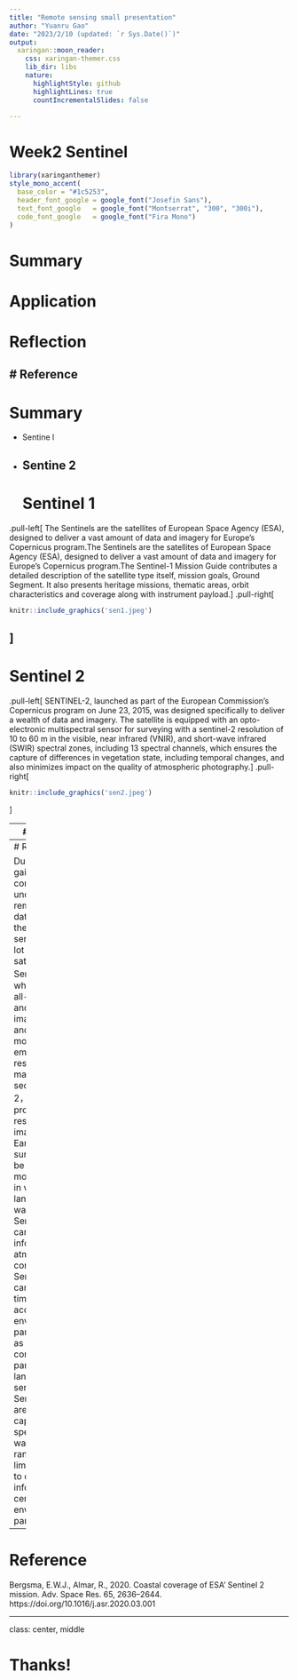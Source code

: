 ```yaml
---
title: "Remote sensing small presentation"
author: "Yuanru Gao"
date: "2023/2/10 (updated: `r Sys.Date()`)"
output:
  xaringan::moon_reader:
    css: xaringan-themer.css
    lib_dir: libs
    nature:
      highlightStyle: github
      highlightLines: true
      countIncrementalSlides: false

---
```

# Week2 Sentinel
```r
library(xaringanthemer)
style_mono_accent(
  base_color = "#1c5253",
  header_font_google = google_font("Josefin Sans"),
  text_font_google   = google_font("Montserrat", "300", "300i"),
  code_font_google   = google_font("Fira Mono")
)
```
# Summary
# Application
# Reflection
# Reference
---
# Summary
- Sentine l
- Sentine 2
---
# Sentinel 1

.pull-left[
  The Sentinels are the satellites of European Space Agency (ESA), designed to deliver a vast amount of data and imagery for Europe’s Copernicus program.The Sentinels are the satellites of European Space Agency (ESA), designed to deliver a vast amount of data and imagery for Europe’s Copernicus program.The Sentinel-1 Mission Guide contributes a detailed description of the satellite type itself, mission goals, Ground Segment. It also presents heritage missions, thematic areas, orbit characteristics and coverage along with instrument payload.
]
.pull-right[
```r
knitr::include_graphics('sen1.jpeg')
```
]
---

# Sentinel 2

.pull-left[
 SENTINEL-2, launched as part of the European Commission’s Copernicus program on June 23, 2015, was designed specifically to deliver a wealth of data and imagery. The satellite is equipped with an opto-electronic multispectral sensor for surveying with a sentinel-2 resolution of 10 to 60 m in the visible, near infrared (VNIR), and short-wave infrared (SWIR) spectral zones, including 13 spectral channels, which ensures the capture of differences in vegetation state, including temporal changes, and also minimizes impact on the quality of atmospheric photography.
]
.pull-right[
```r
knitr::include_graphics('sen2.jpeg')
```
]

---
# Application

- 1 Sentinel-1 backscatter temporal variations are compared with optical-derived NDVI
[[Source](https://www-sciencedirect-com.libproxy.ucl.ac.uk/science/article/pii/S0034425717303309)]
- 2 Coastal coverage of ESA’ Sentinel 2 mission[(Bergsma and Almar, 2020)](https://www-sciencedirect-com.libproxy.ucl.ac.uk/science/article/pii/S027311772030140X)</br>

This paper discusses the ability of the Sentinel 2 constellation to cover coastal areas and measure coastal processes - both physical and biological. The study shows that Sentinel 2 is capable of **making high-frequency measurements on a global scale**. Cloud coverage at high latitudes is overcome by reduced revisit intervals. Around the equator only, the longest revisit intervals and high cloud probabilities limit coastal measurements there. The Sentinel 2-based method is able to **estimate digital elevation models for mid- and high-latitude coastal areas and sporadic points at low latitudes** where the 2 orbital strips overlap. This works also shows that Sentinel 2 enables coastal monitoring as never before, large spatial scale with revisits of a few days at most of the world.</br>

![Revisit intervals of the Sentinel 2 constellation over coastal areas](se.jpg)
---
# Reflection

During the week, I gained a comprehensive understanding of remote sensing data, especially the Sentinel series. I learnt a lot about Sentinel satellites such as Sentinel-1， which provides all-weather, day and night radar imagery for land and ocean monitoring, emergency response and maritime security.Sentinel-2，which provides high-resolution optical images of the Earth's land surface that can be used to monitor changes in vegetation, land cover and water quality. Sentinel satellites can also provide information on atmospheric conditions, ocean Sentinel satellites can also provide timely and accurate data on environmental parameters such as atmospheric conditions, ocean parameters and land use, but the sensors on Sentinel satellites are designed to capture data in a specific wavelength range, which may limit their ability to capture information on certain environmental parameters.


---
# Reference

Bergsma, E.W.J., Almar, R., 2020. Coastal coverage of ESA’ Sentinel 2 mission. Adv. Space Res. 65, 2636–2644. https://doi.org/10.1016/j.asr.2020.03.001



---

class: center, middle

# Thanks!

